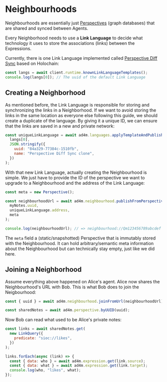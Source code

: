 # Neighbourhoods

Neighbourhoods are essentially just [Perspectives](/perspectives) (graph databases) that are
shared and synced between Agents.

Every Neighborhood needs to use a **Link Language** to decide what technology it uses to store
the associations (links) between the Expressions.

Currently, there is one Link Language implemented called [Perspective Diff Sync](https://github.com/perspect3vism/perspective-diff-sync)
based on Holochain:

```js
const langs = await client.runtime.knownLinkLanguageTemplates();
console.log(langs[0]); // The uuid of the default Link Language
```

## Creating a Neighborhood

As mentioned before, the Link Language is responsible for storing and synchronizing
the links in a Neighborhood. If we want to avoid storing the links in the same
location as everyone else following this guide, we should create a duplicate of
the language. By giving it a unique ID, we can ensure that the links are saved
in a new and private network:

```js
const uniqueLinkLanguage = await ad4m.languages.applyTemplateAndPublish(
  langs[0],
  JSON.stringify({
    uuid: "84a329-77384c-1510fb",
    name: "Perspective Diff Sync clone",
  })
);
```

With that new Link Language, actually creating the Neighbourhood is simple.
We just have to provide the ID of the perspective we want to upgrade to a
Neighbourhood and the address of the Link Language:

```js
const meta = new Perspective();

const neighbourhoodUrl = await ad4m.neighbourhood.publishFromPerspective(
  myNotes.uuid,
  uniqueLinkLanguage.address,
  meta
);

console.log(neighbourhoodUrl); // => neighbourhood://Qm123456789abcdef
```

The `meta` field a (static/snapshotted) Perspective that is immutably stored with
the Neighbourhood. It can hold arbitrary/semantic meta information about the
Neighbourhood but can technically stay empty, just like we did here.

## Joining a Neighborhood

Assume everything above happened on Alice's agent. Alice now shares the Neighbourhood's URL with Bob.
This is what Bob does to join the Neigbourhood:

```js
const { uuid } = await ad4m.neighbourhood.joinFromUrl(neighbourhoodUrl);

const sharedNotes = await ad4m.perspective.byUUID(uuid);
```

Now Bob can read what used to be Alice's private notes:

```js
const links = await sharedNotes.get(
  new LinkQuery({
    predicate: "sioc://likes",
  })
);

links.forEach(async (link) => {
  const { data: who } = await ad4m.expression.get(link.source);
  const { data: what } = await ad4m.expression.get(link.target);
  console.log(who, "likes", what);
});
```
